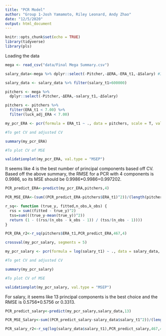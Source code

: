 ```yaml
---
title: "PCR Model"
author: "Group 1-Josh Yamamoto, Riley Leonard, Andy Zhao"
date: "12/5/2020"
output: html_document
---
```


```r
knitr::opts_chunk$set(echo = TRUE)
library(tidyverse)
library(pls)
```

Loading the data

```r
mega <- read_csv("data/Final Mega Summary.csv")

salary_data<-mega %>% dplyr::select(-Pitcher,-ΔERA,-ERA_t1,-ΔSalary) #I'm sorry about the dplyr::, I guess I must have libraried a weird package

salary_data <- salary_data %>% filter(salary_t1>600000)

pitchers <- mega %>%
  dplyr::select(-Pitcher,-ΔERA,-salary_t1,-ΔSalary)

pitchers <- pitchers %>%
  filter(ERA_t1 < 7.00) %>%
  filter(luck_adj_ERA < 7.00)
```


```r
my_pcr_ERA <- pcr(formula = ERA_t1 ~ ., data = pitchers, scale = T, validation = "CV",     kfold = 5, folds = 5)

#To get CV and adjusted CV

summary(my_pcr_ERA)

#To plot CV of MSE

validationplot(my_pcr_ERA, val.type = "MSEP")
```



It seems like 4 is the best number of principal components based off CV. Based off the above summary, the RMSE for a PCR with 4 components is 0.9986, so its MSE should be 0.9986*0.9986=0.997202.

```r
PCR_predict_ERA<-predict(my_pcr_ERA,pitchers,4)

PCR_MSE_ERA<-(sum((PCR_predict_ERA-pitchers$ERA_t1)^2))/(length(pitchers$ERA_t1))

r_sq<- function (true_y, fitted,n_obs,k_obs) {
  rss = sum((fitted - true_y)^2)
  tss=sum(((true_y-mean(true_y))^2))
  return (1 - ((rss/(n_obs - k_obs - 1)) / (tss/(n_obs - 1))))
}

PCR_ERA_r2<-r_sq(pitchers$ERA_t1,PCR_predict_ERA,467,4)

```


```r
crossval(my_pcr_salary, segments = 5)

my_pcr_salary <- pcr(formula = log(salary_t1) ~ ., data = salary_data, scale = T, validation = "CV",     kfold = 5, folds = 5)

#To get CV and adjusted CV

summary(my_pcr_salary)

#To plot CV of MSE

validationplot(my_pcr_salary, val.type = "MSEP")
```

For salary, it seems like 13 principal components is the best choice and the RMSE is 0.5756*0.5756 or 0.3313.

```r
PCR_predict_salary<-predict(my_pcr_salary,salary_data,13)

PCR_MSE_Salary<-sum((PCR_predict_salary-salary_data$salary_t1^2))/(length(salary_data$salary_t1))

PCR_salary_r2<-r_sq(log(salary_data$salary_t1),PCR_predict_salary,467,4)

```

